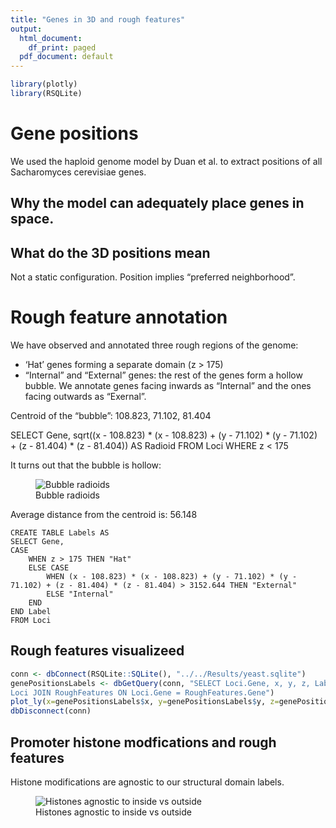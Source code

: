 ```yaml
---
title: "Genes in 3D and rough features"
output:
  html_document:
    df_print: paged
  pdf_document: default
---
```


```r
library(plotly)
library(RSQLite)
```

# Gene positions

We used the haploid genome model by Duan et al. to extract positions of all Sacharomyces cerevisiae genes.

## Why the model can adequately place genes in space.

## What do the 3D positions mean

Not a static configuration. Position implies "preferred neighborhood".

# Rough feature annotation

We have observed and annotated three rough regions of the genome:

* 'Hat' genes forming a separate domain (z > 175)
* "Internal" and "External" genes: the rest of the genes form a hollow bubble. We annotate genes facing inwards as "Internal" and the ones facing outwards as "Exernal".

Centroid of the "bubble": 108.823, 71.102, 81.404

SELECT Gene, sqrt((x - 108.823) * (x - 108.823) + (y - 71.102) * (y - 71.102) + (z - 81.404) * (z - 81.404)) AS Radioid FROM Loci WHERE z < 175

It turns out that the bubble is hollow:

![Bubble radioids](images/bubble.png)

Average distance from the centroid is: 56.148

```sqlite
CREATE TABLE Labels AS 
SELECT Gene, 
CASE
	WHEN z > 175 THEN "Hat"
	ELSE CASE
		WHEN (x - 108.823) * (x - 108.823) + (y - 71.102) * (y - 71.102) + (z - 81.404) * (z - 81.404) > 3152.644 THEN "External"
		ELSE "Internal"
	END
END Label
FROM Loci
```

## Rough features visualizeed

```r
conn <- dbConnect(RSQLite::SQLite(), "../../Results/yeast.sqlite")
genePositionsLabels <- dbGetQuery(conn, "SELECT Loci.Gene, x, y, z, Label FROM
Loci JOIN RoughFeatures ON Loci.Gene = RoughFeatures.Gene")
plot_ly(x=genePositionsLabels$x, y=genePositionsLabels$y, z=genePositionsLabels$z, type="scatter3d", mode="markers", text=genePositionsLabels$Gene, color=genePositionsLabels$Label)
dbDisconnect(conn)
```
## Promoter histone modfications and rough features

Histone modifications are agnostic to our structural domain labels.

![Histones agnostic to inside vs outside](images/IndifferentInOut.png)

